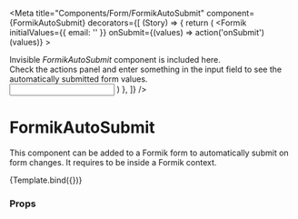 
<Meta
  title="Components/Form/FormikAutoSubmit"
  component={FormikAutoSubmit}
  decorators={[
    (Story) => {
      return (
        <Formik
          initialValues={{ email: '' }}
          onSubmit={(values) => action('onSubmit')(values)}
        >
          <Form>
            <div className="mb-3">
              Invisible <i>FormikAutoSubmit</i> component is included here.
              <br />
              Check the actions panel and enter something in the input field to
              see the automatically submitted form values.
            </div>
            <Story />
            <Input name="email" type="email" label="E-Mail" />
          </Form>
        </Formik>
      )
    },
  ]}
/>

# FormikAutoSubmit

This component can be added to a Formik form to automatically submit on form changes.
It requires to be inside a Formik context.


<Canvas>
  <Story
    name="Default"
    args={{
      interval: undefined,
    }}
  >
    {Template.bind({})}
  </Story>
</Canvas>

### Props

<ArgsTable story="Default" />
